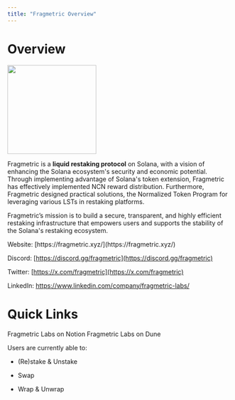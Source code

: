 ```yaml
---
title: "Fragmetric Overview"
---
```


# **Overview**

<Frame>
  <img height="200" src="/images/docs_main.png" />
</Frame>

Fragmetric is a **liquid restaking protocol** on Solana, with a vision of enhancing the Solana ecosystem's security and economic potential. Through implementing advantage of Solana's token extension, Fragmetric has effectively implemented NCN reward distribution. Furthermore, Fragmetric designed practical solutions, the Normalized Token Program for leveraging various LSTs in restaking platforms.&#x20;

Fragmetric’s mission is to build a secure, transparent, and highly efficient restaking infrastructure that empowers users and supports the stability of the Solana's restaking ecosystem.

<Info>
  Website: [https://fragmetric.xyz/](https://fragmetric.xyz/)

  &#x20;

  Discord: [https://discord.gg/fragmetric](https://discord.gg/fragmetric)

  &#x20;

  Twitter: [https://x.com/fragmetric](https://x.com/fragmetric)

  &#x20;

  LinkedIn: https://www.linkedin.com/company/fragmetric-labs/
</Info>

&#x20;      &#x20;

# **Quick Links**

<Card title="Fragmetric FAQs" icon="comment" horizontal={1} href="https://fragmetric.notion.site/Fragmetric-FAQs-11b415939481800088a6cb46070870a9">
  Fragmetric Labs on Notion
</Card>

<Card title="Dune Dashboard" icon="database" horizontal={1} href="https://dune.com/akaps/frag">
  Fragmetric Labs on Dune
</Card>

<Card title="How to Guide" />

Users are currently able to:

* (Re)stake & Unstake

* Swap

* Wrap & Unwrap
